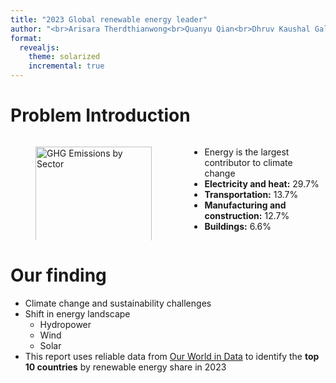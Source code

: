 ```yaml
---
title: "2023 Global renewable energy leader"
author: "<br>Arisara Therdthianwong<br>Quanyu Qian<br>Dhruv Kaushal Gal"
format:
  revealjs:
    theme: solarized
    incremental: true
---
```


# Problem Introduction

:::: {.columns}

::: {.column width="55%"}
![GHG Emissions by Sector](images/all-gas.png){#fig-ghg width="100%"}
:::

::: {.column width="45%"}
- Energy is the largest contributor to climate change  
- **Electricity and heat:** 29.7%  
- **Transportation:** 13.7%  
- **Manufacturing and construction:** 12.7%  
- **Buildings:** 6.6%  
:::

::::

# Our finding

-   Climate change and sustainability challenges
-   Shift in energy landscape
    -   Hydropower
    -   Wind
    -   Solar
-   This report uses reliable data from [Our World in Data](https://ourworldindata.org/renewable-energy) to identify the **top 10 countries** by renewable energy share in 2023
